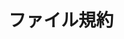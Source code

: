 ---
source-updated-at: 2025-05-16T04:52:11.000Z
translation-updated-at: 2025-06-06T17:15:12.405Z
title: ファイル規約
description: Next.js の特殊ファイルに関する API リファレンス。
---